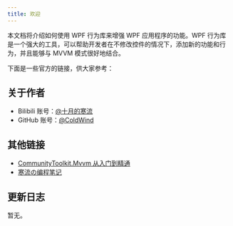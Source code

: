 ```yaml
---
title: 欢迎
---
```


本文档将介绍如何使用 WPF 行为库来增强 WPF 应用程序的功能。WPF 行为库是一个强大的工具，可以帮助开发者在不修改控件的情况下，添加新的功能和行为，并且能够与 MVVM 模式很好地结合。

下面是一些官方的链接，供大家参考：

<Cards>
    <Card title="GitHub" href="https://github.com/microsoft/XamlBehaviorsWpf" />
    <Card title="Wiki" href="https://github.com/microsoft/XamlBehaviorsWpf/wiki" />
    <Card title="Samples" href="https://github.com/Microsoft/XamlBehaviorsWpf/tree/main/samples" />
    <Card title="NuGet" href="https://www.nuget.org/packages/Microsoft.Xaml.Behaviors.Wpf" />
</Cards>

## 关于作者

- Bilibili 账号：[@十月的寒流](https://space.bilibili.com/600592)
- GitHub 账号：[@ColdWind](https://github.com/BYJRK)

## 其他链接

- [CommunityToolkit.Mvvm 从入门到精通](https://mvvm.coldwind.top)
- [寒流の编程笔记](https://blog.coldwind.top)

## 更新日志

暂无。
